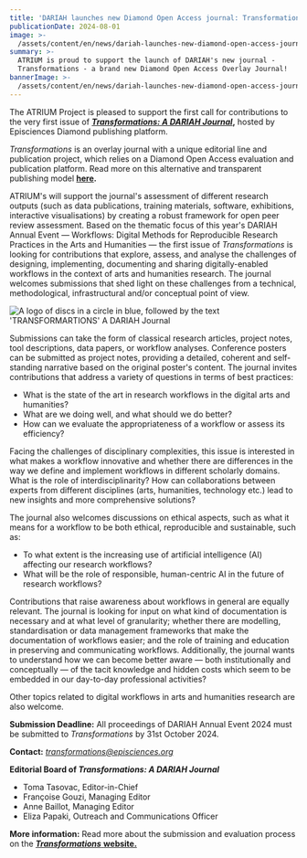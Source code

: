 ```yaml
---
title: 'DARIAH launches new Diamond Open Access journal: Transformations'
publicationDate: 2024-08-01
image: >-
  /assets/content/en/news/dariah-launches-new-diamond-open-access-journal-transformations/image.png
summary: >-
  ATRIUM is proud to support the launch of DARIAH's new journal -
  Transformations - a brand new Diamond Open Access Overlay Journal!
bannerImage: >-
  /assets/content/en/news/dariah-launches-new-diamond-open-access-journal-transformations/bannerImage.jpg
---
```

The ATRIUM Project is pleased to support the first call for contributions to the very first issue of [***Transformations: A DARIAH Journal***](https://transformations.episciences.org/)**,** hosted by Episciences Diamond publishing platform.

*Transformations* is an overlay journal with a unique editorial line and publication project, which relies on a Diamond Open Access evaluation and publication platform. Read more on this alternative and transparent publishing model [**here**](https://www.dariah.eu/2024/02/29/introducing-the-dariah-overlay-journal-an-alternative-and-transparent-publishing-model/)**.**

ATRIUM's will support the journal's assessment of different research outputs (such as data publications, training materials, software, exhibitions, interactive visualisations) by creating a robust framework for open peer review assessment. Based on the thematic focus of this year's DARIAH Annual Event — Workflows: Digital Methods for Reproducible Research Practices in the Arts and Humanities — the first issue of *Transformations* is looking for contributions that explore, assess, and analyse the challenges of designing, implementing, documenting and sharing digitally-enabled workflows in the context of arts and humanities research. The journal welcomes submissions that shed light on these challenges from a technical, methodological, infrastructural and/or conceptual point of view.

![A logo of discs in a circle in blue, followed by the text 'TRANSFORMARTIONS' A DARIAH Journal](/assets/content/en/news/dariah-launches-new-diamond-open-access-journal-transformations/image.png)

Submissions can take the form of classical research articles, project notes, tool descriptions, data papers, or workflow analyses. Conference posters can be submitted as project notes, providing a detailed, coherent and self-standing narrative based on the original poster's content. The journal invites contributions that address a variety of questions in terms of best practices:

* What is the state of the art in research workflows in the digital arts and humanities?
* What are we doing well, and what should we do better?
* How can we evaluate the appropriateness of a workflow or assess its efficiency?

Facing the challenges of disciplinary complexities, this issue is interested in what makes a workflow innovative and whether there are differences in the way we define and implement workflows in different scholarly domains. What is the role of interdisciplinarity? How can collaborations between experts from different disciplines (arts, humanities, technology etc.) lead to new insights and more comprehensive solutions?

The journal also welcomes discussions on ethical aspects, such as what it means for a workflow to be both ethical, reproducible and sustainable, such as:

* To what extent is the increasing use of artificial intelligence (AI) affecting our research workflows?
* What will be the role of responsible, human-centric AI in the future of research workflows?

Contributions that raise awareness about workflows in general are equally relevant. The journal is looking for input on what kind of documentation is necessary and at what level of granularity; whether there are modelling, standardisation or data management frameworks that make the documentation of workflows easier; and the role of training and education in preserving and communicating workflows. Additionally, the journal wants to understand how we can become better aware — both institutionally and conceptually — of the tacit knowledge and hidden costs which seem to be embedded in our day-to-day professional activities?

Other topics related to digital workflows in arts and humanities research are also welcome.

**Submission Deadline:** All proceedings of DARIAH Annual Event 2024 must be submitted to *Transformations* by 31st October 2024.

**Contact:** [*transformations@episciences.org*](mailto:transformations@episciences.org)

**Editorial Board of *Transformations: A DARIAH Journal***

* Toma Tasovac, Editor-in-Chief
* Françoise Gouzi, Managing Editor
* Anne Baillot, Managing Editor
* Eliza Papaki, Outreach and Communications Officer

**More information:** Read more about the submission and evaluation process on the [***Transformations*** **website.**](https://transformations.episciences.org/)
